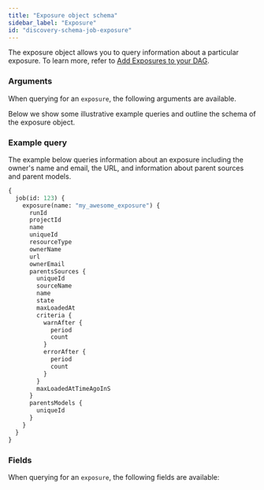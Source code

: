 ```yaml
---
title: "Exposure object schema"
sidebar_label: "Exposure"
id: "discovery-schema-job-exposure"
---
```



The exposure object allows you to query information about a particular exposure. To learn more, refer to [Add Exposures to your DAG](/docs/build/exposures).

### Arguments

When querying for an `exposure`, the following arguments are available.

<NodeArgsTable parent="JobNode" name="exposure" />

Below we show some illustrative example queries and outline the schema of the exposure object.

### Example query

The example below queries information about an exposure including the owner's name and email, the URL, and information about parent sources and parent models.

```graphql
{
  job(id: 123) {
    exposure(name: "my_awesome_exposure") {
      runId
      projectId
      name
      uniqueId
      resourceType
      ownerName
      url
      ownerEmail
      parentsSources {
        uniqueId
        sourceName
        name
        state
        maxLoadedAt
        criteria {
          warnAfter {
            period
            count
          }
          errorAfter {
            period
            count
          }
        }
        maxLoadedAtTimeAgoInS
      }
      parentsModels {
        uniqueId
      }
    }
  }
}
```

### Fields
When querying for an `exposure`, the following fields are available:

<SchemaTable nodeName="ExposureNode" />
